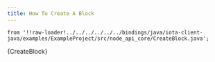 ```yaml
---
title: How To Create A Block
---
```


    from '!!raw-loader!../../../../../../bindings/java/iota-client-java/examples/ExampleProject/src/node_api_core/CreateBlock.java';

<CodeBlock className="language-java">
    {CreateBlock}
</CodeBlock>